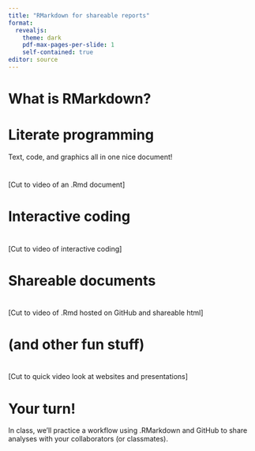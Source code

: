 ```yaml
---
title: "RMarkdown for shareable reports"
format:
  revealjs:
    theme: dark
    pdf-max-pages-per-slide: 1
    self-contained: true
editor: source
---
```



# What is RMarkdown?

# Literate programming

Text, code, and graphics all in one nice document!

#

[Cut to video of an .Rmd document]

<!-- ![](images/song_plays.png){fig-alt="An .Rmd document, rendered"} -->


<!-- # -->

<!-- ::: {layout-ncol="2"} -->


<!-- ![](images/source_code.png){fig-alt="An .Rmd source document"} -->


<!-- ![](images/song_plays.png){fig-alt="An .Rmd document, rendered"} -->

<!-- ::: -->

# Interactive coding


# 

[Cut to video of interactive coding]

<!-- ![](images/interactive_programming.png){fig-alt="An .Rmd source code document, showing in-line results"} -->

# Shareable documents

<!-- ![](images/song_plays_git.png){fig-alt="An .Rmd doc rendered to GitHub"} -->

#

[Cut to video of .Rmd hosted on GitHub and shareable html]

# (and other fun stuff)

#

[Cut to quick video look at websites and presentations]

# Your turn!

In class, we'll practice a workflow using .RMarkdown and GitHub to share analyses with your collaborators (or classmates).